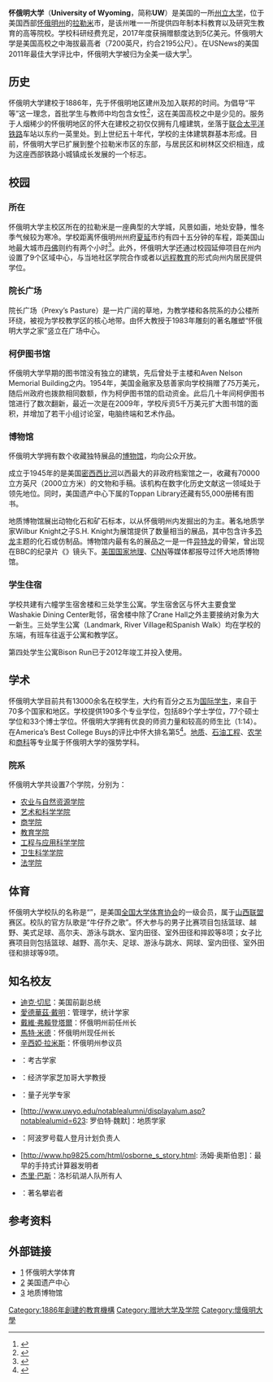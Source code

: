 {{noteTA
|T=zh-cn:怀俄明大学; zh-tw:懷俄明大學; zh-hk:懷俄明大學;
|1=zh-cn:怀俄明; zh-tw:懷俄明; zh-hk:懷俄明;
}}
{{Infobox University
|Name=怀俄明大学|
|EnglishName=University of Wyoming|
|SealImage=[[Image:University_of_Wyoming.png|200px]]|
|SealInfo=怀俄明大学校徽|
|Motto=Equality（平等）|
|Established=1886年|
|Type=公立研究型大学|
|President=Dr. Dick McGinity
|endowment= 5.002亿美元 <ref>{{cite web| url=http://trib.com/news/state-and-regional/article_2e457f64-22d2-5c99-b233-cd058d80c322.html| publisher=Casper Star Tribune| title=UW endowment regains most of value| access-date=2010-12-28| archive-date=2019-05-24| archive-url=https://web.archive.org/web/20190524123352/https://trib.com/news/state-and-regional/article_2e457f64-22d2-5c99-b233-cd058d80c322.html| dead-url=no}}</ref>
|Location=[[美国|美国]][[怀俄明州|怀俄明州]][[拉勒米_(怀俄明州)|拉勒米]]
|Campus=[[小城市|小城市]]|
|AreaTotal=785英亩|
|Department=|
|Faculty=1151|
|Staff=1846|
|Student=13657|
|Website=http://www.uwyo.edu|
|Mascot=牛仔|
|Colors=棕色，金色 {{Color box|#492f24}}{{Color box|#ffc425}}|
|logo           =[[File:2-line-UW-Signature_black.png|220px]]
}}

'''怀俄明大学'''（'''University of Wyoming'''，简称'''UW'''）是美国的一所[[州立大学|州立大学]]，位于美国西部[[怀俄明州|怀俄明州]]的[[拉勒米_(怀俄明州)|拉勒米]]市，是该州唯一一所提供四年制本科教育以及研究生教育的高等院校。学校科研经费充足，2017年度获捐赠额度达到5亿美元。怀俄明大学是美国高校之中海拔最高者（7200英尺，约合2195公尺）。在USNews的美国2011年最佳大学评比中，怀俄明大学被归为全美一级大学<ref>{{cite web| url=http://colleges.usnews.rankingsandreviews.com/best-colleges/laramie-wy/university-of-wyoming-3932| publisher=USNews| title=Best Colleges 2011-University of Wyoming| access-date=2010-12-28| archive-date=2011-01-05| archive-url=https://web.archive.org/web/20110105114334/http://colleges.usnews.rankingsandreviews.com/best-colleges/laramie-wy/university-of-wyoming-3932| dead-url=no}}</ref>。

== 历史 ==
怀俄明大学建校于1886年，先于怀俄明地区建州及加入联邦的时间。为倡导“平等”这一理念，首批学生与教师中均包含女性<ref>{{cite web| url=http://www.uwyo.edu/profiles/extras/uw-history.html| publisher=University of Wyoming| title=UW History| access-date=2010-12-28| archive-url=https://web.archive.org/web/20101114093509/http://www.uwyo.edu/profiles/extras/uw-history.html| archive-date=2010-11-14| dead-url=yes}}</ref>，这在美国高校之中是少见的。服务于人烟稀少的怀俄明地区的怀大在建校之初仅仅拥有几幢建筑，坐落于[[联合太平洋铁路|联合太平洋铁路]]车站以东约一英里处。到上世纪五十年代，学校的主体建筑群基本形成。目前，怀俄明大学已扩展到整个拉勒米市区的东部，与居民区和树林区交织相连，成为这座西部铁路小城镇成长发展的一个标志。

== 校园 ==
=== 所在 ===
怀俄明大学主校区所在的拉勒米是一座典型的大学城，风景如画，地处安静，惟冬季气候较为寒冷。学校距离怀俄明州州府[[夏延|夏延]]市约有四十五分钟的车程，距美国山地最大城市[[丹佛|丹佛]]则约有两个小时<ref>{{cite web| url=http://www.uwyo.edu/profiles/extras/laramie-area.html| publisher=University of Wyoming| title=Laramie Area| access-date=2010-12-28| archive-url=https://web.archive.org/web/20101015220142/http://www.uwyo.edu/profiles/extras/laramie-area.html| archive-date=2010-10-15| dead-url=yes}}</ref>。此外，怀俄明大学还通过校园延伸项目在州内设置了9个区域中心，与当地社区学院合作或者以[[远程教育|远程教育]]的形式向州内居民提供学位。

=== 院长广场 ===
院长广场（Prexy’s Pasture）是一片广阔的草地，为教学楼和各院系的办公楼所环绕，被视为学校教学区的核心地带。由怀大教授{{le|罗伯特·拉辛|Robert Russin}}于1983年雕刻的著名雕塑“怀俄明大学之家”竖立在广场中心。{{wide image|Uwyo_panorama_02.jpg|1400px|<center>院长广场全景</center>}}

=== 柯伊图书馆 ===
怀俄明大学早期的图书馆没有独立的建筑，先后曾处于主楼和Aven Nelson Memorial Building之内。1954年，美国金融家及慈善家{{le|威廉·罗伯逊·柯伊|William Robertson Coe}}向学校捐赠了75万美元，随后州政府也拨款相同数额，作为柯伊图书馆的启动资金。此后几十年间柯伊图书馆进行了数次翻新，最近一次是在2009年，学校斥资5千万美元扩大图书馆的面积，并增加了若干小组讨论室，电脑终端和艺术作品。

=== 博物馆 ===
怀俄明大学拥有数个收藏独特展品的[[博物馆|博物馆]]，均向公众开放。

成立于1945年的{{le|美国遗产中心|American Heritage Center}}是美国[[密西西比河|密西西比河]]以西最大的非政府档案馆之一，收藏有70000立方英尺（2000立方米）的文物和手稿。该机构在数字化历史文献这一领域处于领先地位。同时，美国遗产中心下属的Toppan Library还藏有55,000册稀有图书。 

地质博物馆展出动物化石和矿石标本，以从怀俄明州内发掘出的为主。著名地质学家Wilbur Knight之子S.H. Knight为展馆提供了数量相当的展品，其中包含许多[[恐龙|恐龙]]主题的化石或仿制品。博物馆内最有名的展品之一是一件[[异特龙|异特龙]]的骨架，曾出现在BBC的纪录片《{{le|异特龙之谜|The Ballad of Big Al}}》镜头下。[[国家地理频道|美国国家地理]]、[[CNN|CNN]]等媒体都报导过怀大地质博物馆。

=== 学生住宿 ===
学校共建有六幢学生宿舍楼和三处学生公寓。学生宿舍区与怀大主要食堂Washakie Dining Center毗邻，宿舍楼中除了Crane Hall之外主要接纳对象为大一新生。三处学生公寓（Landmark, River Village和Spanish Walk）均在学校的东端，有班车往返于公寓和教学区。

第四处学生公寓Bison Run已于2012年竣工并投入使用。

== 学术 ==
怀俄明大学目前共有13000余名在校学生，大约有百分之五为[[国际学生|国际学生]]，来自于70多个国家和地区。学校提供190多个专业学位，包括89个学士学位，77个硕士学位和33个博士学位。怀俄明大学拥有优良的师资力量和较高的师生比（1:14）。在America’s Best College Buys的评比中怀大排名第5<ref>{{cite web| url=http://www.forbes.com/2009/08/02/best-buys-colleges-opinions-value.html| publisher=Forbes| title=America's Best College Buys| access-date=2010-12-28| archive-date=2020-08-06| archive-url=https://web.archive.org/web/20200806113246/https://www.forbes.com/2009/08/02/best-buys-colleges-opinions-value.html| dead-url=no}}</ref>。[[地质|地质]]、[[石油工程|石油工程]]、[[农学|农学]]和[[商学|商科]]等专业属于怀俄明大学的强势学科。

=== 院系 ===
怀俄明大学共设置7个学院，分别为：
* [http://www.uwyo.edu/uwag 农业与自然资源学院] {{Wayback|url=http://www.uwyo.edu/uwag |date=20210201211129 }}
* [http://www.uwyo.edu/a&s/ 艺术和科学学院] {{Wayback|url=http://www.uwyo.edu/a%26s/ |date=19990218144139 }}
* [http://business.uwyo.edu/ 商学院] {{Wayback|url=http://business.uwyo.edu/ |date=20110720110326 }}
* [http://ed.uwyo.edu/ 教育学院] {{Wayback|url=http://ed.uwyo.edu/ |date=20101004152214 }}
* [http://wwweng.uwyo.edu 工程与应用科学学院] {{Wayback|url=http://wwweng.uwyo.edu/ |date=20200418050626 }}
* [http://www.uwyo.edu/hs 卫生科学学院] {{Wayback|url=http://www.uwyo.edu/hs |date=20210201211745 }}
* [http://www.uwyo.edu/law 法学院] {{Wayback|url=http://www.uwyo.edu/law |date=20210207020127 }}

== 体育 ==
怀俄明大学校队的名称是“{{le|牛仔和女牛仔|Wyoming Cowboys and Cowgirls}}”，是美国[[全国大学体育协会|全国大学体育协会]]的一级会员，属于[[山西联盟|山西联盟]]赛区。校队的官方队歌是“牛仔乔之歌”。怀大参与的男子比赛项目包括篮球、越野、美式足球、高尔夫、游泳与跳水、室内田径、室外田径和摔跤等8项；女子比赛项目则包括篮球、越野、高尔夫、足球、游泳与跳水、网球、室内田径、室外田径和排球等9项。

== 知名校友 ==
* [[切尼|迪克·切尼]]：美国前副总统
* [[愛德華茲·戴明|愛德華茲·戴明]]：管理学，统计学家
* [[戴維·弗賴登塔爾|戴維·弗賴登塔爾]]：怀俄明州前任州长
* [[馬特·米德|馬特·米德]]：怀俄明州现任州长
* [[辛西婭·拉米斯|辛西婭·拉米斯]]：怀俄明州参议员
* {{le|乔治·C·弗利森|George Carr Frison}}：考古学家
* {{le|约翰·A·李斯特|John A. List}}：经济学家芝加哥大学教授
* {{le|马兰·斯卡利|Marlan Scully}}：量子光学专家
* [http://www.uwyo.edu/notablealumni/displayalum.asp?notablealumid=623: 罗伯特·魏默]{{Dead link|date=2020年1月 |bot=InternetArchiveBot |fix-attempted=yes }}：地质学家
* {{le|塞缪尔·C·菲利普斯|Samuel C. Phillips}}：阿波罗号载人登月计划负责人
* [http://www.hp9825.com/html/osborne_s_story.html: 汤姆·奥斯伯恩]：最早的手持式计算器发明者
* [[杰里·巴斯|杰里·巴斯]]：洛杉矶湖人队所有人
* {{le|陶德·斯基纳|Todd Skinner}}：著名攀岩者

== 参考资料 ==
{{reflist}}

== 外部链接 ==
*[http://www.wyomingathletics.com] {{Wayback|url=http://www.wyomingathletics.com/ |date=20121021072518 }}怀俄明大学体育
*[http://ahc.uwyo.edu/] {{Wayback|url=http://ahc.uwyo.edu/ |date=20070701022217 }}美国遗产中心
*[http://www.uwyo.edu/geomuseum/] {{Wayback|url=http://www.uwyo.edu/geomuseum/ |date=20210204022107 }}地质博物馆

{{MWC}}

[[Category:1886年創建的教育機構|Category:1886年創建的教育機構]]
[[Category:赠地大学及学院|Category:赠地大学及学院]]
[[Category:懷俄明大學|Category:懷俄明大學]]